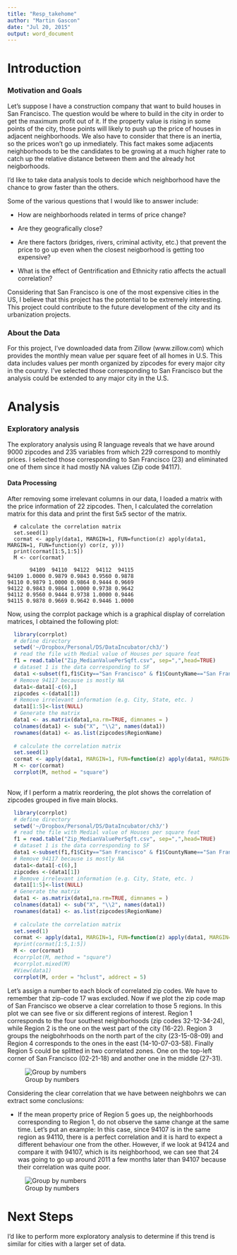 ```yaml
---
title: "Resp_takehome"
author: "Martin Gascon"
date: "Jul 20, 2015"
output: word_document
---
```

# Introduction
### Motivation and Goals

Let's suppose I have a construction company that want to build houses in San Francisco. The question would be where to build in the city in order to get the maximum profit out of it. If the property value is rising in some points of the city, those points will likely to push up the price of houses in adjacent neighborhoods. We also have to consider that there is an inertia, so the prices won't go up inmediately. This fact makes some adjacents neighborhoods to be the candidates to be growing at a much higher rate to catch up the relative distance between them and the already hot neigborhoods.     

I’d like to take data analysis tools to decide which neighborhood have the chance to grow faster than the others.  

Some of the various questions that I would like to answer include: 

* How are neighborhoods related in terms of price change? 

* Are they geografically close?

* Are there factors (bridges, rivers, criminal activity, etc.) that prevent the price to go up even when the closest neigborhood is getting too expensive?

* What is the effect of Gentrification and Ethnicity ratio affects the actuall correlation?



Considering that San Francisco is one of the most expensive cities in the US, I believe that this project has the potential to be extremely interesting. This project could contribute to the future development of the city and its urbanization projects.

### About the Data

For this project, I’ve downloaded data from Zillow (www.zillow.com) which provides the monthly mean value per square feet of all homes in U.S. This data includes values per month organized by zipcodes for every major city in the country. I’ve selected those corresponding to San Francisco but the analysis could be extended to any major city in the U.S. 

# Analysis

### Exploratory analysis

The exploratory analysis using R language reveals that we have around 9000 zipcodes and 235 variables from which 229 correspond to monthly prices. I selected those corresponding to San Francisco (23) and eliminated one of them since it had mostly NA values (Zip code 94117). 


#### Data Processing

After removing some irrelevant columns in our data, I loaded a matrix with the price information of 22 zipcodes. Then, I calculated the correlation matrix for this data and print the first 5x5 sector of the matrix. 

```
  # calculate the correlation matrix
  set.seed(1)
  cormat <- apply(data1, MARGIN=1, FUN=function(z) apply(data1, MARGIN=1, FUN=function(y) cor(z, y)))
  print(cormat[1:5,1:5])
  M <- cor(cormat)

       94109  94110  94122  94112  94115
94109 1.0000 0.9879 0.9843 0.9560 0.9878
94110 0.9879 1.0000 0.9864 0.9444 0.9669
94122 0.9843 0.9864 1.0000 0.9738 0.9642
94112 0.9560 0.9444 0.9738 1.0000 0.9446
94115 0.9878 0.9669 0.9642 0.9446 1.0000
``` 
Now, using the corrplot package which is a graphical display of correlation matrices, I obtained the following plot:



```r
  library(corrplot)
  # define directory
  setwd('~/Dropbox/Personal/DS/DataIncubator/ch3/')  
  # read the file with Medial value of Houses per square feat 
  f1 = read.table("Zip_MedianValuePerSqft.csv", sep=",",head=TRUE)                            
  # dataset 1 is the data corresponding to SF
  data1 <-subset(f1,f1$City=="San Francisco" & f1$CountyName=="San Francisco")
  # Remove 94117 because is mostly NA
  data1<-data1[-c(6),]
  zipcodes <-(data1[1])
  # Remove irrelevant information (e.g. City, State, etc. )
  data1[1:5]<-list(NULL)
  # Generate the matrix
  data1 <- as.matrix(data1,na.rm=TRUE, dimnames = )
  colnames(data1) <- sub("X", "\\2", names(data1))
  rownames(data1) <- as.list(zipcodes$RegionName) 
  
  # calculate the correlation matrix
  set.seed(1)
  cormat <- apply(data1, MARGIN=1, FUN=function(z) apply(data1, MARGIN=1, FUN=function(y) cor(z, y)))
  M <- cor(cormat)
  corrplot(M, method = "square")
 
```


Now, if I perform a matrix reordering, the plot shows the correlation of zipcodes grouped in five main blocks.


```r
  library(corrplot)
  # define directory
  setwd('~/Dropbox/Personal/DS/DataIncubator/ch3/')  
  # read the file with Medial value of Houses per square feat 
  f1 = read.table("Zip_MedianValuePerSqft.csv", sep=",",head=TRUE)                            
  # dataset 1 is the data corresponding to SF
  data1 <-subset(f1,f1$City=="San Francisco" & f1$CountyName=="San Francisco")
  # Remove 94117 because is mostly NA
  data1<-data1[-c(6),]
  zipcodes <-(data1[1])
  # Remove irrelevant information (e.g. City, State, etc. )
  data1[1:5]<-list(NULL)
  # Generate the matrix
  data1 <- as.matrix(data1,na.rm=TRUE, dimnames = )
  colnames(data1) <- sub("X", "\\2", names(data1))
  rownames(data1) <- as.list(zipcodes$RegionName) 
  
  # calculate the correlation matrix
  set.seed(1)
  cormat <- apply(data1, MARGIN=1, FUN=function(z) apply(data1, MARGIN=1, FUN=function(y) cor(z, y)))
  #print(cormat[1:5,1:5])
  M <- cor(cormat)
  #corrplot(M, method = "square")
  #corrplot.mixed(M)
  #View(data1)
  corrplot(M, order = "hclust", addrect = 5)
```


Let's assign a number to each block of correlated zip codes. We have to remember that zip-code 17 was excluded. Now if we plot the zip code map of San Francisco we observe a clear correlation to those 5 regions. In this plot we can see five or six different regions of interest. Region 1 corresponds to the four southest neighborhoods (zip codes 32-12-34-24), while Region 2 is the one on the west part of the city (16-22). Region 3 groups the neigbohrhoods on the north part of the city (23-15-08-09) and Region 4 corresponds to the ones in the east (14-10-07-03-58). Finally Region 5 could be splitted in two correlated zones. One on the top-left corner of San Francisco (02-21-18) and another one in the middle (27-31). 
 
 
![Group by numbers](/home/martin/Dropbox/Personal/DS/DataIncubator/ch3/both.png)
 

Considering the clear correlation that we have between neighbohrs we can extract some conclusions:

* If the mean property price of Region 5 goes up, the neighborhoods corresponding to Region 1, do not observe the same change at the same time. Let's put an example:
In this case, since 94107 is in the same region as 94110, there is a perfect correlation and it is hard to expect a different behaviour one from the other. However, if we look at 94124 and compare it with 94107, which is its neighborhood, we can see that 24 was going to go up around 2011 a few months later than 94107 because their correlation was quite poor. 

![Group by numbers](/home/martin/Dropbox/Personal/DS/DataIncubator/ch3/Rplot01_07_24.png)

# Next Steps

I’d like to perform more exploratory analysis to determine if this trend is similar for cities with a larger set of data.

 






 






